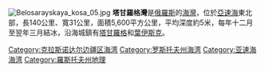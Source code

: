 [[Image:Belosarayskaya_kosa_05.jpg|thumb]]
'''塔甘羅格灣'''是[[俄羅斯|俄羅斯]]的[[海灣|海灣]]，位於[[亞速海|亞速海]]東北部，長140公里、寬31公里，面積5,600平方公里，平均深度約5米，每年十二月至翌年三月結冰，沿海城鎮有[[塔甘羅格|塔甘羅格]]和[[葉伊斯克|葉伊斯克]]。

{{coord|46|59|N|38|27|E|source:kolossus-frwiki_scale:1000000|display=title}}
{{Russia-geo-stub}}
[[Category:克拉斯诺达尔边疆区海湾|Category:克拉斯诺达尔边疆区海湾]]
[[Category:罗斯托夫州海湾|Category:罗斯托夫州海湾]]
[[Category:亚速海海湾|Category:亚速海海湾]]
[[Category:羅斯托夫州地理|Category:羅斯托夫州地理]]